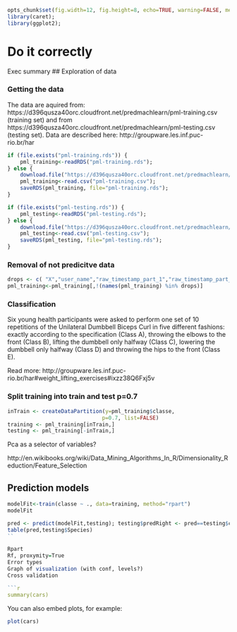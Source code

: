 ```r
opts_chunk$set(fig.width=12, fig.height=8, echo=TRUE, warning=FALSE, message=FALSE);
library(caret);
library(ggplot2);
```


Do it correctly
========================================================



Exec summary
## Exploration of data

### Getting the data
The data are aquired from: https://d396qusza40orc.cloudfront.net/predmachlearn/pml-training.csv (training set) and from https://d396qusza40orc.cloudfront.net/predmachlearn/pml-testing.csv (testing set). Data are described here: http://groupware.les.inf.puc-rio.br/har

```r
if (file.exists("pml-training.rds")) {
    pml_training<-readRDS("pml-training.rds");
} else {
    download.file("https://d396qusza40orc.cloudfront.net/predmachlearn/pml-training.csv", destfile="pml-training.csv", method="curl");
    pml_training<-read.csv("pml-training.csv");
    saveRDS(pml_training, file="pml-training.rds");
}

if (file.exists("pml-testing.rds")) {
    pml_testing<-readRDS("pml-testing.rds");
} else {
    download.file("https://d396qusza40orc.cloudfront.net/predmachlearn/pml-testing.csv", destfile="pml-testing.csv", method="curl");
    pml_testing<-read.csv("pml-testing.csv");
    saveRDS(pml_testing, file="pml-testing.rds");
}

```
### Removal of not predicitve data

```r
drops <- c( "X","user_name","raw_timestamp_part_1","raw_timestamp_part_2","cvtd_timestamp","new_window","num_window")
pml_training<-pml_training[,!(names(pml_training) %in% drops)]
```

### Classification
Six young health participants were asked to perform one set of 10 repetitions of the Unilateral Dumbbell Biceps Curl in five different fashions: exactly according to the specification (Class A), throwing the elbows to the front (Class B), lifting the dumbbell only halfway (Class C), lowering the dumbbell only halfway (Class D) and throwing the hips to the front (Class E).

Read more: http://groupware.les.inf.puc-rio.br/har#weight_lifting_exercises#ixzz38Q6Fxj5v

### Split training into train and test p=0.7

```r
inTrain <- createDataPartition(y=pml_training$classe,
                              p=0.7, list=FALSE)
training <- pml_training[inTrain,]
testing <- pml_training[-inTrain,]
```

Pca as a selector of variables?



http://en.wikibooks.org/wiki/Data_Mining_Algorithms_In_R/Dimensionality_Reduction/Feature_Selection


## Prediction models

```r
modelFit<-train(classe ~ ., data=training, method="rpart")
modelFit

pred <- predict(modelFit,testing); testing$predRight <- pred==testing$classe
table(pred,testing$Species)
``

Rpart
Rf, proxymity=True
Error types
Graph of visualization (with conf, levels?)
Cross validation

```r
summary(cars)
```

You can also embed plots, for example:

```r
plot(cars)
```

